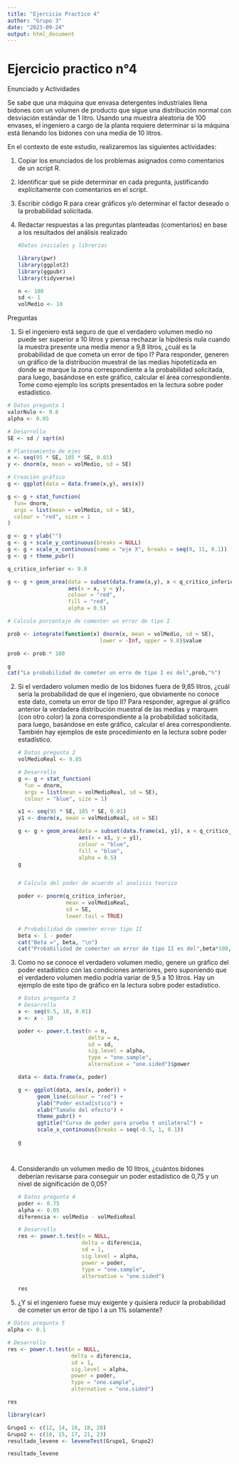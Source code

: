 ```yaml
---
title: "Ejercicio Practico 4"
author: "Grupo 3"
date: "2023-09-24"
output: html_document
---
```


# Ejercicio practico n°4

Enunciado y Actividades

Se sabe que una máquina que envasa detergentes industriales llena bidones con un volumen de producto que sigue una distribución normal con desviación estándar de 1 litro. Usando una muestra aleatoria de 100 envases, el ingeniero a cargo de la planta requiere determinar si la máquina está llenando los bidones con una media de 10 litros.

En el contexto de este estudio, realizaremos las siguientes actividades:

1.  Copiar los enunciados de los problemas asignados como comentarios de un script R.

2.  Identificar qué se pide determinar en cada pregunta, justificando explícitamente con comentarios en el script.

3.  Escribir código R para crear gráficos y/o determinar el factor deseado o la probabilidad solicitada.

4.  Redactar respuestas a las preguntas planteadas (comentarios) en base a los resultados del análisis realizado

    ```r
    #Datos iniciales y librerias

    library(pwr)
    library(ggplot2)
    library(ggpubr)
    library(tidyverse)

    n <- 100
    sd <- 1
    volMedio <- 10

    ```

Preguntas

1.  Si el ingeniero está seguro de que el verdadero volumen medio no puede ser superior a 10 litros y piensa rechazar la hipótesis nula cuando la muestra presente una media menor a 9,8 litros, ¿cuál es la probabilidad de que cometa un error de tipo I? Para responder, generen un gráfico de la distribución muestral de las medias hipotetizada en donde se marque la zona correspondiente a la probabilidad solicitada, para luego, basándose en este gráfico, calcular el área correspondiente. Tome como ejemplo los scripts presentados en la lectura sobre poder estadístico.

```r

# Datos pregunta 1
valorNulo <- 9.8
alpha <- 0.05

# Desarrollo
SE <- sd / sqrt(n)

# Planteamiento de ejes
x <- seq(95 * SE, 105 * SE, 0.01)
y <- dnorm(x, mean = volMedio, sd = SE)

# Creación gráfico
g <- ggplot(data = data.frame(x,y), aes(x))

g <- g + stat_function(
  fun= dnorm,
  args = list(mean = volMedio, sd = SE),
  colour = "red", size = 1
)

g <- g + ylab("")
g <- g + scale_y_continuous(breaks = NULL)
g <- g + scale_x_continuous(name = "eje X", breaks = seq(9, 11, 0.1))
g <- g + theme_pubr()

q_critico_inferior <- 9.8 

g <- g + geom_area(data = subset(data.frame(x,y), x < q_critico_inferior),
                   aes(x = x, y = y),
                   colour = "red",
                   fill = "red",
                   alpha = 0.5)

# Calculo porcentaje de comenter un error de tipo I

prob <- integrate(function(x) dnorm(x, mean = volMedio, sd = SE), 
                             lower = -Inf, upper = 9.8)$value

prob <- prob * 100

g
cat("La probabilidad de cometer un erro de tipo I es del",prob,"%")

```

2.  Si el verdadero volumen medio de los bidones fuera de 9,85 litros, ¿cuál sería la probabilidad de que el ingeniero, que obviamente no conoce este dato, cometa un error de tipo II? Para responder, agregue al gráfico anterior la verdadera distribución muestral de las medias y marquen (con otro color) la zona correspondiente a la probabilidad solicitada, para luego, basándose en este gráfico, calcular el área correspondiente. También hay ejemplos de este procedimiento en la lectura sobre poder estadístico.

    ```r

    # Datos pregunta 2
    volMedioReal <- 9.85

    # Desarrollo
    g <- g + stat_function(
      fun = dnorm,
      args = list(mean = volMedioReal, sd = SE),
      colour = "blue", size = 1)

    x1 <- seq(95 * SE, 105 * SE, 0.01)
    y1 <- dnorm(x, mean = volMedioReal, sd = SE)

    g <- g + geom_area(data = subset(data.frame(x1, y1), x < q_critico_inferior),
                       aes(x = x1, y = y1),
                       colour = "blue",
                       fill = "blue",
                       alpha = 0.5)
    g


    # Calculo del poder de acuerdo al analisis teorico

    poder <- pnorm(q_critico_inferior,
                   mean = volMedioReal,
                   sd = SE,
                   lower.tail = TRUE)

    # Probabilidad de cometer error tipo II
    beta <- 1 - poder
    cat("Beta =", beta, "\n")
    cat("Probabilidad de comerter un error de tipo II es del",beta*100,"%")
    ```

3.  Como no se conoce el verdadero volumen medio, genere un gráfico del poder estadístico con las condiciones anteriores, pero suponiendo que el verdadero volumen medio podría variar de 9,5 a 10 litros. Hay un ejemplo de este tipo de gráfico en la lectura sobre poder estadístico.

    ```r
    # Datos pregunta 3
    # Desarrollo
    x <- seq(9.5, 10, 0.01)
    x <- x - 10

    poder <- power.t.test(n = n,
                          delta = x,
                          sd = sd,
                          sig.level = alpha,
                          type = "one.sample",
                          alternative = "one.sided")$power

    data <- data.frame(x, poder)

    g <- ggplot(data, aes(x, poder)) + 
          geom_line(colour = "red") + 
          ylab("Poder estadístico") + 
          xlab("Tamaño del efecto") + 
          theme_pubr() + 
          ggtitle("Curva de poder para prueba t unilateral") + 
          scale_x_continuous(breaks = seq(-0.5, 1, 0.1))

    g




    ```

4.  Considerando un volumen medio de 10 litros, ¿cuántos bidones deberían revisarse para conseguir un poder estadístico de 0,75 y un nivel de significación de 0,05?

    ```r

    # Datos pregunta 4
    poder <- 0.75
    alpha <- 0.05
    diferencia <- volMedio - volMedioReal

    # Desarrollo
    res <- power.t.test(n = NULL,
                        delta = diferencia,
                        sd = 1,
                        sig.level = alpha,
                        power = poder,
                        type = "one.sample",
                        alternative = "one.sided")

    res

    ```

5.  ¿Y si el ingeniero fuese muy exigente y quisiera reducir la probabilidad de cometer un error de tipo I a un 1% solamente?

```r
# Datos pregunta 5
alpha <- 0.1

# Desarrollo
res <- power.t.test(n = NULL,
                    delta = diferencia,
                    sd = 1,
                    sig.level = alpha,
                    power = poder,
                    type = "one.sample",
                    alternative = "one.sided")

res
```

```r
library(car)

Grupo1 <- c(12, 14, 16, 18, 20)
Grupo2 <- c(10, 15, 17, 21, 23)
resultado_levene <- leveneTest(Grupo1, Grupo2)

resultado_levene
```
